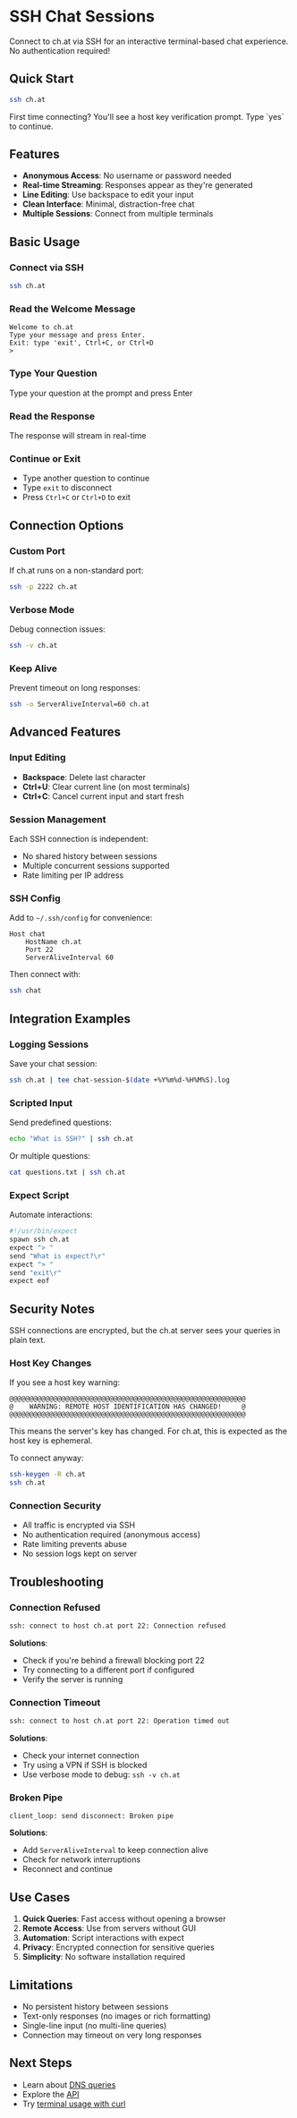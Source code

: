 # SSH Chat Sessions


Connect to ch.at via SSH for an interactive terminal-based chat experience. No authentication required!

## Quick Start

```bash
ssh ch.at
```

<Callout type="info">
  First time connecting? You'll see a host key verification prompt. Type `yes` to continue.
</Callout>

## Features

- **Anonymous Access**: No username or password needed
- **Real-time Streaming**: Responses appear as they're generated
- **Line Editing**: Use backspace to edit your input
- **Clean Interface**: Minimal, distraction-free chat
- **Multiple Sessions**: Connect from multiple terminals

## Basic Usage

<Steps>

### Connect via SSH

```bash
ssh ch.at
```

### Read the Welcome Message

```
Welcome to ch.at
Type your message and press Enter.
Exit: type 'exit', Ctrl+C, or Ctrl+D
> 
```

### Type Your Question

Type your question at the prompt and press Enter

### Read the Response

The response will stream in real-time

### Continue or Exit

- Type another question to continue
- Type `exit` to disconnect
- Press `Ctrl+C` or `Ctrl+D` to exit

</Steps>

## Connection Options

### Custom Port

If ch.at runs on a non-standard port:

```bash
ssh -p 2222 ch.at
```

### Verbose Mode

Debug connection issues:

```bash
ssh -v ch.at
```

### Keep Alive

Prevent timeout on long responses:

```bash
ssh -o ServerAliveInterval=60 ch.at
```

## Advanced Features

### Input Editing

- **Backspace**: Delete last character
- **Ctrl+U**: Clear current line (on most terminals)
- **Ctrl+C**: Cancel current input and start fresh

### Session Management

Each SSH connection is independent:
- No shared history between sessions
- Multiple concurrent sessions supported
- Rate limiting per IP address

### SSH Config

Add to `~/.ssh/config` for convenience:

```
Host chat
    HostName ch.at
    Port 22
    ServerAliveInterval 60
```

Then connect with:
```bash
ssh chat
```

## Integration Examples

### Logging Sessions

Save your chat session:

```bash
ssh ch.at | tee chat-session-$(date +%Y%m%d-%H%M%S).log
```

### Scripted Input

Send predefined questions:

```bash
echo "What is SSH?" | ssh ch.at
```

Or multiple questions:

```bash
cat questions.txt | ssh ch.at
```

### Expect Script

Automate interactions:

```bash
#!/usr/bin/expect
spawn ssh ch.at
expect "> "
send "What is expect?\r"
expect "> "
send "exit\r"
expect eof
```

## Security Notes

<Callout type="warning">
  SSH connections are encrypted, but the ch.at server sees your queries in plain text.
</Callout>

### Host Key Changes

If you see a host key warning:

```
@@@@@@@@@@@@@@@@@@@@@@@@@@@@@@@@@@@@@@@@@@@@@@@@@@@@@@@@@@@
@    WARNING: REMOTE HOST IDENTIFICATION HAS CHANGED!     @
@@@@@@@@@@@@@@@@@@@@@@@@@@@@@@@@@@@@@@@@@@@@@@@@@@@@@@@@@@@
```

This means the server's key has changed. For ch.at, this is expected as the host key is ephemeral.

To connect anyway:
```bash
ssh-keygen -R ch.at
ssh ch.at
```

### Connection Security

- All traffic is encrypted via SSH
- No authentication required (anonymous access)
- Rate limiting prevents abuse
- No session logs kept on server

## Troubleshooting

### Connection Refused

```bash
ssh: connect to host ch.at port 22: Connection refused
```

**Solutions**:
- Check if you're behind a firewall blocking port 22
- Try connecting to a different port if configured
- Verify the server is running

### Connection Timeout

```bash
ssh: connect to host ch.at port 22: Operation timed out
```

**Solutions**:
- Check your internet connection
- Try using a VPN if SSH is blocked
- Use verbose mode to debug: `ssh -v ch.at`

### Broken Pipe

```
client_loop: send disconnect: Broken pipe
```

**Solutions**:
- Add `ServerAliveInterval` to keep connection alive
- Check for network interruptions
- Reconnect and continue

## Use Cases

1. **Quick Queries**: Fast access without opening a browser
2. **Remote Access**: Use from servers without GUI
3. **Automation**: Script interactions with expect
4. **Privacy**: Encrypted connection for sensitive queries
5. **Simplicity**: No software installation required

## Limitations

- No persistent history between sessions
- Text-only responses (no images or rich formatting)
- Single-line input (no multi-line queries)
- Connection may timeout on very long responses

## Next Steps

- Learn about [DNS queries](/tutorials/dns-queries)
- Explore the [API](/tutorials/api-basics)
- Try [terminal usage with curl](/tutorials/terminal-usage)